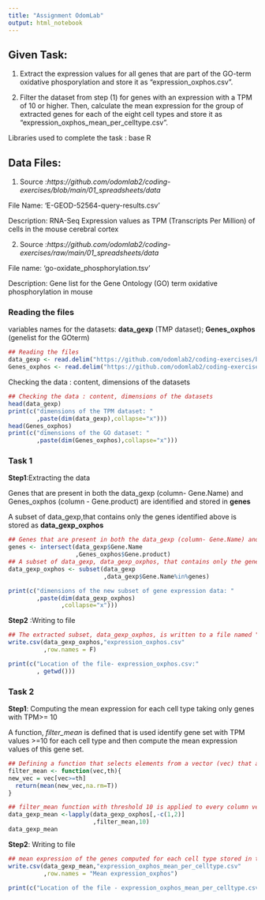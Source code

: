 ---
title: "Assignment OdomLab"
output: html_notebook
---
## Given Task:
1. Extract the expression values for all genes that are part of the GO-term oxidative phosporylation and store it as "expression_oxphos.csv".

2. Filter the dataset from step (1) for genes with an expression with a TPM of 10 or higher. Then, calculate the mean expression for the group of extracted genes for each of the eight cell types and store it as "expression_oxphos_mean_per_celltype.csv".

Libraries used to complete the task : base R

## Data Files:

1. Source :*https://github.com/odomlab2/coding-exercises/blob/main/01_spreadsheets/data*

File Name: 'E-GEOD-52564-query-results.csv'

Description: RNA-Seq Expression values as TPM (Transcripts Per Million) of cells in the mouse cerebral cortex

2. Source :*https://github.com/odomlab2/coding-exercises/raw/main/01_spreadsheets/data*

File name: 'go-oxidate_phosphorylation.tsv'

Description: Gene list for the Gene Ontology (GO) term oxidative phosphorylation in mouse


### Reading the files
variables names for the datasets: **data_gexp** (TMP dataset); **Genes_oxphos** (genelist for the GOterm)
```{r}
## Reading the files
data_gexp <- read.delim("https://github.com/odomlab2/coding-exercises/blob/main/01_spreadsheets/data/E-GEOD-52564-query-results.csv?raw=true",comment.char = "#")
Genes_oxphos <- read.delim("https://github.com/odomlab2/coding-exercises/raw/main/01_spreadsheets/data/go-oxidate_phosphorylation.tsv?raw=true")

```
Checking the data : content, dimensions of the datasets
```{r}
## Checking the data : content, dimensions of the datasets
head(data_gexp)
print(c("dimensions of the TPM dataset: "
        ,paste(dim(data_gexp),collapse="x")))
head(Genes_oxphos)
print(c("dimensions of the GO dataset: "
        ,paste(dim(Genes_oxphos),collapse="x")))
```
### Task 1 

**Step1**:Extracting the data

Genes that are present in both the data_gexp (column- Gene.Name) and Genes_oxphos (column - Gene.product) are identified and stored in **genes**

A subset of data_gexp,that contains only the genes identified above is stored as **data_gexp_oxphos**
```{r}
## Genes that are present in both the data_gexp (column- Gene.Name) and Genes_oxphos (column - Gene.product) are identified 
genes <- intersect(data_gexp$Gene.Name
                   ,Genes_oxphos$Gene.product)
## A subset of data_gexp, data_gexp_oxphos, that contains only the genes identified above is stored as data_gexp_oxphos
data_gexp_oxphos <- subset(data_gexp
                           ,data_gexp$Gene.Name%in%genes)

print(c("dimensions of the new subset of gene expression data: "
        ,paste(dim(data_gexp_oxphos)
               ,collapse="x")))

```
**Step2** :Writing to file
```{r}
## The extracted subset, data_gexp_oxphos, is written to a file named "expression_oxphos.csv". File is saved in the current working directory.
write.csv(data_gexp_oxphos,"expression_oxphos.csv"
          ,row.names = F)

print(c("Location of the file- expression_oxphos.csv:"
        , getwd()))
```

### Task 2
**Step1**: Computing the mean expression for each cell type taking only genes with TPM>= 10 

A function, *filter_mean* is defined that is used identify gene set with TPM values >=10 for each cell type and then compute the mean expression values of this gene set.
```{r}
## Defining a function that selects elements from a vector (vec) that are greater than or equal to a given threshold (th) and thereafter computes its mean
filter_mean <- function(vec,th){
new_vec = vec[vec>=th]
  return(mean(new_vec,na.rm=T))
}

## filter_mean function with threshold 10 is applied to every column vector (that corresponds to each celltype) in the data_gexp_oxphos dataset
data_gexp_mean <-lapply(data_gexp_oxphos[,-c(1,2)]
                        ,filter_mean,10)
data_gexp_mean

```

**Step2**: Writing to file
```{r}
## mean expression of the genes computed for each cell type stored in the variable data_gexp_mean,  is written to the file: "expression_oxphos_mean_per_celltype.csv". File is saved in the current working directory.
write.csv(data_gexp_mean,"expression_oxphos_mean_per_celltype.csv"
          ,row.names = "Mean expression_oxphos")

print(c("Location of the file - expression_oxphos_mean_per_celltype.csv:", getwd()))
```

